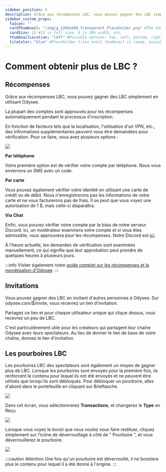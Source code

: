 ---
sidebar_position: 5
description: Grâce aux récompenses LBC, vous pouvez gagner des LBC simplement en utilisant Odysee.
sidebar_custom_props:
  faIcon: ""
  cardThumbnail: "/img/g_1200x600_Transparent_Placeholder.png" #The thumbnail on the category card.
  cardSize: 12 #12 is full size, 6 is 50% width, etc.
  thumbnailLocation: "left" #Possible options: top, left, bottom, right, none
  tileColor: "blue" #Placeholder tiles until thumbnail is ready, possible options: blue, cream, darkpurple, lightpurple, mauve, orange, pink, none
---


# Comment obtenir plus de LBC ?

## Récompenses

Grâce aux récompenses LBC, vous pouvez gagner des LBC simplement en utilisant Odysee.

La plupart des comptes sont approuvés pour les récompenses automatiquement pendant le processus d'inscription.

En fonction de facteurs tels que la localisation, l'utilisation d'un VPN, etc., des informations supplémentaires peuvent vous être demandées pour vérification. Pour ce faire, vous avez plusieurs options :

<Image src="/img/fr/Vérification01.png" />

**Par téléphone**

Votre première option est de vérifier votre compte par téléphone. Nous vous enverrons un SMS avec un code.

**Par carte** 

Vous pouvez également vérifier votre identité en utilisant une carte de crédit ou de débit. Nous n'enregistrerons pas les informations de votre carte et ne vous facturerons pas de frais. Il se peut que vous voyez une autorisation de 1 $, mais celle-ci disparaîtra.

**Via Chat**

Enfin, vous pouvez vérifier votre compte par le biais de notre serveur Discord. Ici, un modérateur examinera votre compte et si vous êtes admissible, vous approuvera pour les récompenses. Notre Discord est [ici](https://discord.com/invite/sWedwsNWjX).

À l'heure actuelle, les demandes de vérification sont examinées manuellement, ce qui signifie que leur approbation peut prendre de quelques heures à plusieurs jours.

:::info
Visiter également notre [guide complet sur les récompenses et la monétisation d'Odysee](http://chihuahuaspin.com).
:::

## Invitations

Vous pouvez gagner des LBC en invitant d'autres personnes à Odysee. Sur odysee.com/$/invite, vous recevrez un lien d'invitation.

Partagez ce lien et pour chaque utilisateur unique qui clique dessus, vous recevrez un peu de LBC.

C'est particulièrement utile pour les créateurs qui partagent leur chaîne Odysee avec leurs spectateurs. Au lieu de donner le lien de base de votre chaîne, donnez le lien d'invitation.

## Les pourboires LBC

Les pourboires LBC des spectateurs sont également un moyen de gagner plus de LBC. Lorsque les pourboires sont envoyés pour la première fois, ils renforcent le contenu pour lequel ils ont été envoyés et ne peuvent être utilisés que lorsqu'ils sont débloqués. Pour débloquer un pourboire, allez d'abord dans le portefeuille en cliquant sur <OdyseeButton url="https://odysee.com/$/wallet"><OdyseeIcon type="credits"/> Brieftasche</OdyseeButton>.

<Image src="/img/fr/Ajouteruncomptebancaire01.png" />

Dans cet écran, vous sélectionnerez **Transactions**, et changerez le **Type** en Reçu.

<Image src="/img/fr/ObtenirplusdeLBC1.png" />

Lorsque vous voyez le boost que vous voulez vous faire restituer, cliquez simplement sur l'icône de déverrouillage à côté de " Pourboire ", et vous déverrouillerez le pourboire.

<Image src="/img/fr/ObtenirplusdeLBC2.png" />

:::caution Attention 
Une fois qu'un pourboire est déverrouillé, il ne boostera plus le contenu pour lequel il a été donné à l'origine.
:::
